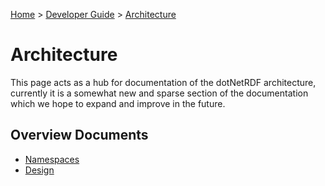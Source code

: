 [[Home]] > [[Developer Guide]] > [[DeveloperGuide/Architecture|Architecture]]

= Architecture =

This page acts as a hub for documentation of the dotNetRDF architecture, currently it is a somewhat new and sparse section of the documentation which we hope to expand and improve in the future.

== Overview Documents ==

* [[DeveloperGuide/Architecture/Namespaces|Namespaces]]
* [[DeveloperGuide/Architecture/Design|Design]]